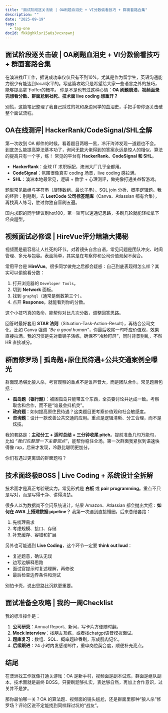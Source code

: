 ```yaml
---
title: "面试阶段逐关击破 | OA刷题血泪史 + VI分数偷看技巧 + 群面套路合集"
description: ""
date: "2025-09-19"
tags:
  - tag-one
docId: fkk8ghklsr15a0s3vcxnswnj
---
```


## 面试阶段逐关击破 | OA刷题血泪史 + VI分数偷看技巧 + 群面套路合集

在澳洲找IT工作，据说成功率仅仅只有不到10%，尤其是作为留学生，英语沟通能力很少有能达到local水平的。写这篇攻略只是希望给大家一些语言之外的技巧，能够提高拿下offer的概率。
你是不是也有过这种心情：**OA 刷题崩溃、视频面录完想看分数、群面尬到社死、技术面 live coding 想重开？**

别慌，这篇笔记整理了我自己踩过的坑和身边同学的血泪史，手把手带你逐关击破整个面试流程。

## OA在线测评| HackerRank/CodeSignal/SHL全解

第一次收到 OA 邮件的时候，看着题目两眼一黑，冷汗涔涔发现一道题也不会。
到底怎么能提高算法基本功了，询问无数大佬得到的答案永远是惊人的相似，算法的提高只有一个字，练！
常见的平台有 **HackerRank、CodeSignal 和 SHL**。

- **HackerRank**：全球 IT 求职标配，澳洲大厂几乎全都用。
- **CodeSignal**：氛围很像真实 coding 场景，live coding 感拉满。
- **SHL**：澳洲本地最常见，逻辑 + 数学 + 心理测评，做完像打通关益智游戏。

题型常见数组与字符串（旋转数组、最长子串）、SQL join 分析、概率逻辑题。我的经验：别瞎刷，去 **LeetCode 公司标签题库**（Canva、Atlassian 都有合集），再找真人练习，胜过你独自盲刷五遍。

国内求职的同学建议刷hot100，第一轮可以速通记思路，多刷几轮就能轻松拿下经典题型。

## 视频面试必修课 | HireVue评分暗箱大揭秘

视频面是最容易让人社死的环节。对着镜头自言自语，常见问题是团队冲突、时间管理、多元与包容。表面简单，其实是在考察你和公司价值观契不契合。

常用平台是 **HireVue**。很多同学做完之后都会疑惑：自己到底表现得怎么样？其实可以偷偷看分数：

1. 打开浏览器的 `Developer Tools`。
2. 切到 **Network** 面板。
3. 找到 `graphql`（通常是倒数第三个）。
4. 点开 **Response**，就能看到你的分数。

这个小技巧真的救命，能帮你对比几次分数，调整回答思路。

回答时最好套用 **STAR 法则**（Situation-Task-Action-Result），再结合公司文化，比如 Canva 强调 _“Be a good human”_，你最后收尾一句呼应价值观，效果直接拉满。我的习惯是先对着镜子演练，确保不“冷脸盯屏”，同时背景别乱，不然 HR 直接减分。

## 群面修罗场 | 孤岛题+原住民待遇+公共交通案例全曝光

群面现场堪比狼人杀，考官观察的重点不是谁声音大，而是团队合作。常见题目包括：

- **孤岛题（银行题）**：被困孤岛只能带五个东西，全员要讨论并达成一致。考察取舍和合作，而不是“谁最会抖机灵”。
- **政府题**：如何提高原住民待遇？这类题目更考察价值观和社会敏感度。
- **咨询题**：设计一款改善公共交通的应用。重点是逻辑清晰、分工合理，而不是炫技。

我的套路是：**主动分工 + 适时总结 + 三分钟收尾 pitch**。提前准备几句万能句，比如 _“我们先整理一下主要观点”_，能帮你稳住全场。第一次群面我紧张到语速快得像 rap，后来才发现，冷静比聪明更加分。

你们有遇过更离谱的群面题吗？

## 技术面终极BOSS | Live Coding + 系统设计全拆解

技术面才是真正考验硬实力。常见形式是 **白板** 或 **pair programming**。重点不只是写对，而是写得干净、讲得清楚。

很多人以为数据岗不会问系统设计，结果 Amazon、Atlassian 都会抛出大招：**如何在 AWS 上搭建数据 pipeline？** 我第一次遇到直接懵圈，后来总结套路：

1. 先梳理需求
2. 考虑规模、接口、存储
3. 补充缓存、容错和扩展

另外也可能遇到 **Live Coding**，这个环节一定要 **think out loud**：

- 复述题意，确认无误
- 边写边解释思路
- 面试官提示时复述理解，再修改
- 最后检查边界条件和测试

别怕卡壳，说出思路比沉默更重要。

## 面试准备全攻略 | 我的一周Checklist

我的标准操作是：

1. **公司研究**：Annual Report、新闻，写卡片方便随时翻。
2. **Mock interview**：找朋友互练，或者找chatgpt语音模拟面试。
3. **题库复习**：数组、SQL、概率题轮番刷，形成肌肉记忆。
4. **后续跟进**：24 小时内发感谢邮件，重申岗位契合度，顺便补充亮点。

## 结尾

在澳洲找工作就像打通关游戏：OA 是新手村，视频面是副本试炼，群面是组队副本，技术面就是最终 BOSS。只要刷题够扎实，表达够自然，再加上合作意识，过关并不是梦。

那你最怕哪一关？OA 的算法题、视频面的镜头尴尬，还是群面里那种“狼人杀”修罗场？评论区说不定能找到同样踩过坑的“战友”。

